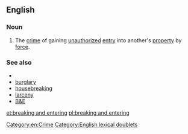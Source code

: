 ==English==

===Noun===
{{en-noun|sg=[[breaking]] and [[entering]]|-}}
# {{idiomatic|legal}} The [[crime]] of gaining [[unauthorized]] [[entry]] into another's [[property]] by [[force]].

===See also===
* {{pedia}}
* [[burglary]]
* [[housebreaking]]
* [[larceny]]
* [[B&E]]

[[Category:en:Crime]]
[[Category:English lexical doublets]]
[[et:breaking and entering]]
[[pl:breaking and entering]]